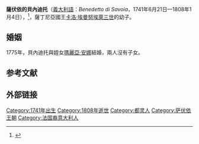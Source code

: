 {{Expand language|1=en|time=2020-10-18T12:07:19+00:00}}
{{Infobox royalty
| name         = 薩伏依的貝內迪托
| title        = 沙布萊公爵
| image        = Chiablese.jpg
| birth_date   = {{birth date|1741|6|21|df=y}}
| birth_place  = [[都靈|杜林]]
| death_date   = {{death date and age|1808|1|4|1741|6|21|df=y}}
| death_place  = [[羅馬|羅馬]]
| burial_place = [[蘇佩爾加聖殿|蘇佩爾加聖殿]]
| full name    = Benedetto Maria Maurizio di Savoia
| house        = [[薩伏依王朝|薩伏依王朝]]
| father       = [[卡洛·埃曼努埃萊三世|卡洛·埃曼努埃萊三世]]
| mother       = [[伊麗莎白·泰瑞絲_(洛林)|洛林的伊麗莎白·泰瑞絲]]
}}
'''薩伏依的貝內迪托'''（[[義大利語|義大利語]]：''Benedetto di Savoia''，1741年6月21日—1808年1月4日），{{le|沙布萊公爵|Duke of Chablais}}<ref name="Savoia">{{cite web|url=http://www.sardimpex.com/sito%20in%20costruzione/Savoia/savoia3.htm|title= Savoia|accessdate= 2010-08-26|last=|first= |work= }}</ref>，薩丁尼亞國王[[卡洛·埃曼努埃萊三世|卡洛·埃曼努埃萊三世]]的幼子。

== 婚姻 ==
1775年，貝內迪托與姪女[[薩伏依的瑪麗亞·安娜_(1757-1824)|瑪麗亞·安娜]]結婚，兩人沒有子女。

== 参考文献 ==
{{reflist}}

== 外部链接 ==
{{Commonscat-inline|Prince Benedetto, Duke of Chablais}}

{{Authority control}}

{{DEFAULTSORT:Benedetto, Prince, Duke Of Chablais}}
[[Category:1741年出生|Category:1741年出生]]
[[Category:1808年逝世|Category:1808年逝世]]
[[Category:都灵人|Category:都灵人]]
[[Category:萨伏依王朝|Category:萨伏依王朝]]
[[Category:法国裔意大利人|Category:法国裔意大利人]]